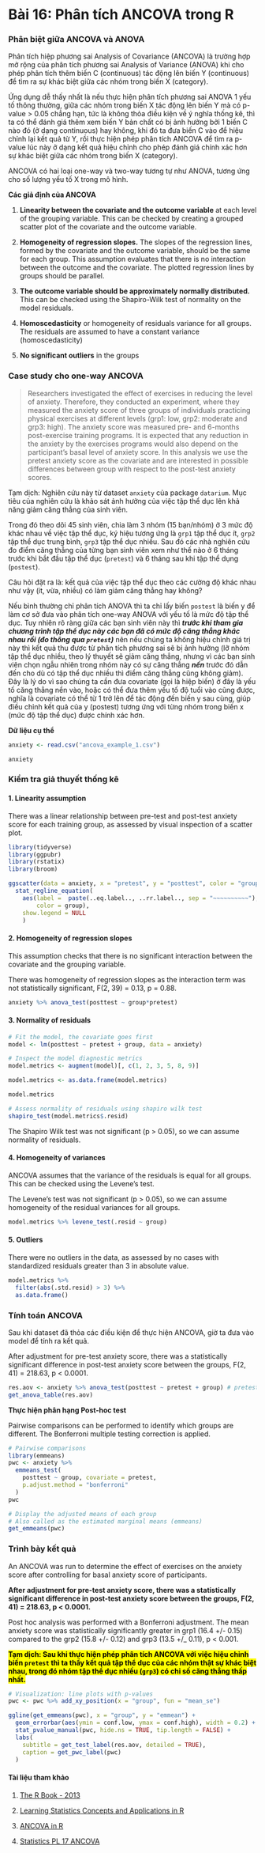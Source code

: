 # **Bài 16: Phân tích ANCOVA trong R** {.unnumbered}

### Phân biệt giữa ANCOVA và ANOVA

Phân tích hiệp phương sai Analysis of Covariance (ANCOVA) là trường hợp mở rộng của phân tích phương sai Analysis of Variance (ANOVA) khi cho phép phân tích thêm biến C (continuous) tác động lên biến Y (continuous) để tìm ra sự khác biệt giữa các nhóm trong biến X (category).

Ứng dụng dễ thấy nhất là nếu thực hiện phân tích phương sai ANOVA 1 yếu tố thông thường, giữa các nhóm trong biến X tác động lên biến Y mà có p-value > 0.05 chẳng hạn, tức là không thỏa điều kiện về ý nghĩa thống kê, thì ta có thể đánh giá thêm xem biến Y bản chất có bị ảnh hưởng bởi 1 biến C nào đó (ở dạng continuous) hay không, khi đó ta đưa biến C vào để hiệu chỉnh lại kết quả từ Y, rồi thực hiện phép phân tích ANCOVA để tìm ra p-value lúc này ở dạng kết quả hiệu chỉnh cho phép đánh giá chính xác hơn sự khác biệt giữa các nhóm trong biến X (category).

ANCOVA có hai loại one-way và two-way tương tự như ANOVA, tương ứng cho số lượng yếu tố X trong mô hình.

**Các giả định của ANCOVA**

1. **Linearity between the covariate and the outcome variable** at each level of the grouping variable. This can be checked by creating a grouped scatter plot of the covariate and the outcome variable.

2. **Homogeneity of regression slopes.** The slopes of the regression lines, formed by the covariate and the outcome variable, should be the same for each group. This assumption evaluates that there is no interaction between the outcome and the covariate. The plotted regression lines by groups should be parallel.

3. **The outcome variable should be approximately normally distributed.** This can be checked using the Shapiro-Wilk test of normality on the model residuals.

4. **Homoscedasticity** or homogeneity of residuals variance for all groups. The residuals are assumed to have a constant variance (homoscedasticity)

5. **No significant outliers** in the groups

### Case study cho one-way ANCOVA

> Researchers investigated the effect of exercises in reducing the level of anxiety. Therefore, they conducted an experiment, where they measured the anxiety score of three groups of individuals practicing physical exercises at different levels (grp1: low, grp2: moderate and grp3: high). The anxiety score was measured pre- and 6-months post-exercise training programs. It is expected that any reduction in the anxiety by the exercises programs would also depend on the participant’s basal level of anxiety score. In this analysis we use the pretest anxiety score as the covariate and are interested in possible differences between group with respect to the post-test anxiety scores.

Tạm dịch: Nghiên cứu này từ dataset `anxiety` của package `datarium`. Mục tiêu của nghiên cứu là khảo sát ảnh hưởng của việc tập thể dục lên khả năng giảm căng thẳng của sinh viên.

Trong đó theo dõi 45 sinh viên, chia làm 3 nhóm (15 bạn/nhóm) ở 3 mức độ khác nhau về việc tập thể dục, ký hiệu tương ứng là `grp1` tập thể dục ít, `grp2` tập thể dục trung bình, `grp3` tập thể dục nhiều. Sau đó các nhà nghiên cứu đo điểm căng thẳng của từng bạn sinh viên xem như thế nào ở 6 tháng trước khi bắt đầu tập thể dục (`pretest`) và 6 tháng sau khi tập thể dụng (`postest`).

Câu hỏi đặt ra là: kết quả của việc tập thể dục theo các cường độ khác nhau như vậy (ít, vừa, nhiều) có làm giảm căng thẳng hay không?

Nếu bình thường chỉ phân tích ANOVA thì ta chỉ lấy biến `postest` là biến y để làm cơ sở đưa vào phân tích one-way ANOVA với yếu tố là mức độ tập thể dục. Tuy nhiên rõ ràng giữa các bạn sinh viên này thì ***trước khi tham gia chương trình tập thể dục này các bạn đã có mức độ căng thẳng khác nhau rồi (đo thông qua `pretest`)*** nên nếu chúng ta không hiệu chỉnh giá trị này thì kết quả thu được từ phân tích phương sai sẽ bị ảnh hưởng (lỡ nhóm tập thể dục nhiều, theo lý thuyết sẽ giảm căng thẳng, nhưng vì các bạn sinh viên chọn ngẫu nhiên trong nhóm này có sự căng thẳng ***nền*** trước đó dẫn đến cho dù có tập thể dục nhiều thì điểm căng thẳng cũng không giảm). Đây là lý do vì sao chúng ta cần đưa covariate (gọi là hiệp biến) ở đây là yếu tố căng thẳng nền vào, hoặc có thể đưa thêm yếu tố độ tuổi vào cũng được, nghĩa là covariate có thể từ 1 trở lên để tác động đến biến y sau cùng, giúp điều chỉnh kết quả của y (postest) tương ứng với từng nhóm trong biến x (mức độ tập thể dục) được chính xác hơn.

**Dữ liệu cụ thể**

```r
anxiety <- read.csv("ancova_example_1.csv")

anxiety 
```

### **Kiểm tra giả thuyết thống kê**

#### 1. Linearity assumption

There was a linear relationship between pre-test and post-test anxiety score for each training group, as assessed by visual inspection of a scatter plot.

```r
library(tidyverse)
library(ggpubr)
library(rstatix)
library(broom)

ggscatter(data = anxiety, x = "pretest", y = "posttest", color = "group", add = "reg.line") +
  stat_regline_equation(
    aes(label =  paste(..eq.label.., ..rr.label.., sep = "~~~~~~~~~~"),
        color = group),
    show.legend = NULL
    )
```

#### 2. Homogeneity of regression slopes

This assumption checks that there is no significant interaction between the covariate and the grouping variable.

There was homogeneity of regression slopes as the interaction term was not statistically significant, F(2, 39) = 0.13, p = 0.88.

```r
anxiety %>% anova_test(posttest ~ group*pretest)
```

#### 3. Normality of residuals

```r
# Fit the model, the covariate goes first
model <- lm(posttest ~ pretest + group, data = anxiety)

# Inspect the model diagnostic metrics
model.metrics <- augment(model)[, c(1, 2, 3, 5, 8, 9)]

model.metrics <- as.data.frame(model.metrics)

model.metrics

# Assess normality of residuals using shapiro wilk test
shapiro_test(model.metrics$.resid)
```

The Shapiro Wilk test was not significant (p > 0.05), so we can assume normality of residuals.

#### 4. Homogeneity of variances

ANCOVA assumes that the variance of the residuals is equal for all groups. This can be checked using the Levene’s test. 

The Levene’s test was not significant (p > 0.05), so we can assume homogeneity of the residual variances for all groups.

```r
model.metrics %>% levene_test(.resid ~ group)
```

#### 5. Outliers

There were no outliers in the data, as assessed by no cases with standardized residuals greater than 3 in absolute value.

```r
model.metrics %>% 
  filter(abs(.std.resid) > 3) %>%
  as.data.frame()
```

### Tính toán ANCOVA

Sau khi dataset đã thỏa các điều kiện để thực hiện ANCOVA, giờ ta đưa vào model để tính ra kết quả.

After adjustment for pre-test anxiety score, there was a statistically significant difference in post-test anxiety score between the groups, F(2, 41) = 218.63, p < 0.0001.

```r
res.aov <- anxiety %>% anova_test(posttest ~ pretest + group) # pretest là covariate phải đặt phía trước.
get_anova_table(res.aov)
```
**Thực hiện phân hạng Post-hoc test**

Pairwise comparisons can be performed to identify which groups are different. The Bonferroni multiple testing correction is applied. 

```r
# Pairwise comparisons
library(emmeans)
pwc <- anxiety %>% 
  emmeans_test(
    posttest ~ group, covariate = pretest,
    p.adjust.method = "bonferroni"
  )
pwc

# Display the adjusted means of each group
# Also called as the estimated marginal means (emmeans)
get_emmeans(pwc)
```

### Trình bày kết quả

An ANCOVA was run to determine the effect of exercises on the anxiety score after controlling for basal anxiety score of participants.

**After adjustment for pre-test anxiety score, there was a statistically significant difference in post-test anxiety score between the groups, F(2, 41) = 218.63, p < 0.0001.**

Post hoc analysis was performed with a Bonferroni adjustment. The mean anxiety score was statistically significantly greater in grp1 (16.4 +/- 0.15) compared to the grp2 (15.8 +/- 0.12) and grp3 (13.5 +/_ 0.11), p < 0.001.

<mark>**Tạm dịch: Sau khi thực hiện phép phân tích ANCOVA với việc hiệu chỉnh biến `pretest` thì ta thấy kết quả tập thể dục của các nhóm thật sự khác biệt nhau, trong đó nhóm tập thể dục nhiều (`grp3`) có chỉ số căng thẳng thấp nhất.**</mark>

```r
# Visualization: line plots with p-values
pwc <- pwc %>% add_xy_position(x = "group", fun = "mean_se")

ggline(get_emmeans(pwc), x = "group", y = "emmean") +
  geom_errorbar(aes(ymin = conf.low, ymax = conf.high), width = 0.2) + 
  stat_pvalue_manual(pwc, hide.ns = TRUE, tip.length = FALSE) +
  labs(
    subtitle = get_test_label(res.aov, detailed = TRUE),
    caption = get_pwc_label(pwc)
  )
```

#### Tài liệu tham khảo

1. [The R Book - 2013](https://studyr.netlify.app/river/Crawley%20-%202013%20-%20The%20R%20Book.pdf)

2. [Learning Statistics Concepts and Applications in R](https://www.thegreatcourses.com/courses/learning-statistics-concepts-and-applications-in-r.html)

3. [ANCOVA in R](https://www.datanovia.com/en/lessons/ancova-in-r/)

4. [Statistics PL 17 ANCOVA](https://www.youtube.com/playlist?list=PLIeGtxpvyG-LnuBJ7TayqusxOERwpTvAv)